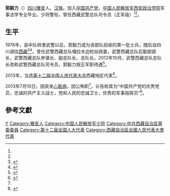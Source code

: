 '''郭毅力'''（{{bd|1958年|5月|2013年|7月10日|catIdx=Guo}}）[[四川|四川]][[雅安|雅安]]人。[[汉族|汉族]]。加入[[中国共产党|中国共产党]]。[[中国人民解放军西安政治学院|中国人民解放军西安政治学院]]军事法学专业毕业。少将警衔，曾任西藏武警总队司令员（正军级）<ref name=npc/><ref name=dgw/>。

==生平==
1976年，县中队转隶武警以后，郭毅力成为该部队招收的第一批士兵，随后自四川调往[[西藏|西藏]]<ref>{{Cite web |url=http://cpc.people.com.cn/n/2013/0712/c64387-22174137.html |title=郭毅力将军：西藏一起成长，中国共产党新闻网，2013-07-12 |accessdate=2013-07-12 |archive-date=2015-06-21 |archive-url=https://web.archive.org/web/20150621102457/http://cpc.people.com.cn/n/2013/0712/c64387-22174137.html |dead-url=no }}</ref><ref name=npc>{{cite news|title=全国人大代表信息-郭毅力|url= http://210.82.31.1:8084/delegate/viewDelegate.action?dbid=122429|accessdate=2013-04-05|newspaper=全国人大网}}{{dead link|date=2018年4月 |bot=InternetArchiveBot |fix-attempted=yes }}</ref>。曾任武警西藏总队嘎拉木边检站政委，武警西藏总队后勤部部长，武警西藏总队参谋长、副总队长、总队长。2012年10月，武警西藏总队总队长改称武警西藏总队司令员，郭毅力按正军职待遇<ref>{{cite news|title=郭毅力任武警西藏总队司令员 享正军职待遇|url=http://news.xinhuanet.com/politics/2012-10/29/c_123880870.htm|accessdate=2016-07-03|newspaper=新华网|deadurl=yes|archiveurl=https://web.archive.org/web/20151031140926/http://news.xinhuanet.com/politics/2012-10/29/c_123880870.htm|archivedate=2015-10-31}}</ref>。

2013年，当选[[第十二届全国人民代表大会|第十二届全国人民代表大会]]西藏地区代表<ref name=dgw>{{Cite web |url=http://news.takungpao.com/mainland/focus/2013-07/1755609.html |title=武警西藏总队司令员郭毅力同志因公殉职，大公网，2013-07-12 |accessdate=2013-07-12 |archive-date=2013-07-17 |archive-url=https://web.archive.org/web/20130717033939/http://news.takungpao.com/mainland/focus/2013-07/1755609.html |dead-url=no }}</ref>。

2013年7月10日，因突发[[心脏病|心脏病]]，因公殉职<ref name=dgw/>，讣告称其为“中国共产党的优秀党员，忠诚的共产主义战士，党和人民的忠诚卫士，优秀的军事指挥员”<ref>{{cite news|title=郭毅力同志告别仪式在拉萨举行|url=http://cpc.people.com.cn/n/2013/0717/c87393-22223519.html|accessdate=2016-07-03|newspaper=中国共产党新闻网|deadurl=yes|archiveurl=https://web.archive.org/web/20130928073909/http://cpc.people.com.cn/n/2013/0717/c87393-22223519.html|archivedate=2013-09-28}}</ref>。

==參考文獻==
{{reflist}}

{{DEFAULTSORT:Guo郭}}
[[Category:郭姓|Y]]
[[Category:雅安人|Category:雅安人]]
[[Category:中国人民解放军少将|Category:中国人民解放军少将]]
[[Category:中共西藏自治區黨委委員|Category:中共西藏自治區黨委委員]]
[[Category:第十二届全国人大代表|Category:第十二届全国人大代表]]
[[Category:西藏自治區全國人民代表大會代表|Category:西藏自治區全國人民代表大會代表]]